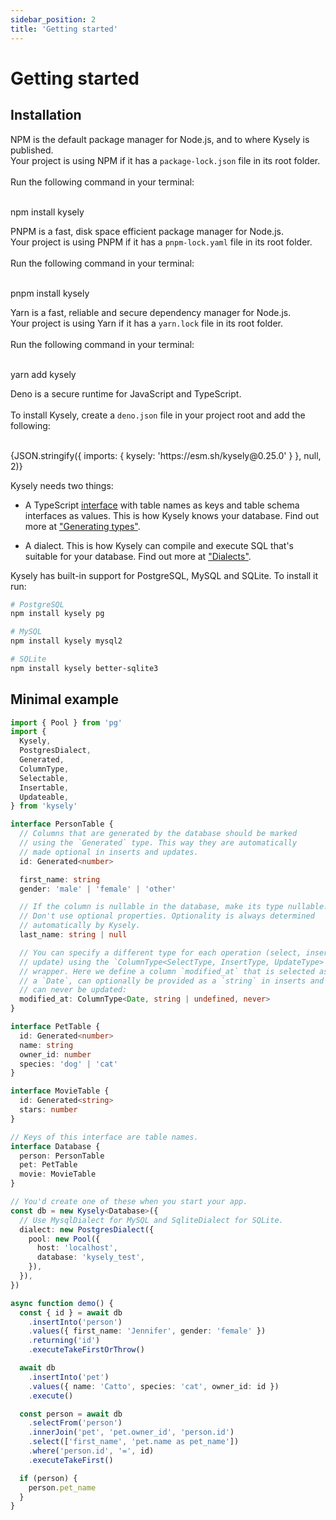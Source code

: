 ```yaml
---
sidebar_position: 2
title: 'Getting started'
---
```



# Getting started

## Installation

<Tabs>
  <TabItem value="npm" label="NPM" default>
    <p>
      NPM is the default package manager for Node.js, and to where Kysely is published.
      <br/>
      Your project is using NPM if it has a <code>package-lock.json</code> file in its root folder.
      <br/><br/>
      Run the following command in your terminal:
    </p>
    <br/>
    <CodeBlock language="bash" title="terminal">npm install kysely</CodeBlock>
  </TabItem>
  <TabItem value="pnpm" label="PNPM">
    <p>
      PNPM is a fast, disk space efficient package manager for Node.js.
      <br/>
      Your project is using PNPM if it has a <code>pnpm-lock.yaml</code> file in its root folder.
      <br/><br/>
      Run the following command in your terminal:
    </p> 
    <br/>
    <CodeBlock language="bash" title="terminal">pnpm install kysely</CodeBlock>
  </TabItem>
  <TabItem value="yarn" label="Yarn">
    <p>
      Yarn is a fast, reliable and secure dependency manager for Node.js.
      <br/>
      Your project is using Yarn if it has a <code>yarn.lock</code> file in its root folder.
      <br/><br/>
      Run the following command in your terminal:
    </p>
    <br/>
    <CodeBlock language="bash" title="terminal">yarn add kysely</CodeBlock>
  </TabItem>
  <TabItem value="deno" label="Deno">
    <p>
      Deno is a secure runtime for JavaScript and TypeScript.
      <br/><br/>
      To install Kysely, create a <code>deno.json</code> file in your project root and add the following:
    </p>
    <br/>
    <CodeBlock language="json" title="deno.json">
      {JSON.stringify({ imports: { kysely: 'https://esm.sh/kysely@0.25.0' } }, null, 2)}
    </CodeBlock>

  </TabItem>
</Tabs>

Kysely needs two things:

- A TypeScript [interface](https://www.typescriptlang.org/docs/handbook/2/objects.html) with table names as keys and table schema interfaces as values. This is how Kysely knows your database. Find out more at ["Generating types"](https://kysely.dev/docs/generating-types).

- A dialect. This is how Kysely can compile and execute SQL that's suitable for your database. Find out more at ["Dialects"](https://kysely.dev/docs/dialects).

Kysely has built-in support for PostgreSQL, MySQL and SQLite. To install it run:

```bash
# PostgreSQL
npm install kysely pg

# MySQL
npm install kysely mysql2

# SQLite
npm install kysely better-sqlite3
```

## Minimal example

```ts
import { Pool } from 'pg'
import {
  Kysely,
  PostgresDialect,
  Generated,
  ColumnType,
  Selectable,
  Insertable,
  Updateable,
} from 'kysely'

interface PersonTable {
  // Columns that are generated by the database should be marked
  // using the `Generated` type. This way they are automatically
  // made optional in inserts and updates.
  id: Generated<number>

  first_name: string
  gender: 'male' | 'female' | 'other'

  // If the column is nullable in the database, make its type nullable.
  // Don't use optional properties. Optionality is always determined
  // automatically by Kysely.
  last_name: string | null

  // You can specify a different type for each operation (select, insert and
  // update) using the `ColumnType<SelectType, InsertType, UpdateType>`
  // wrapper. Here we define a column `modified_at` that is selected as
  // a `Date`, can optionally be provided as a `string` in inserts and
  // can never be updated:
  modified_at: ColumnType<Date, string | undefined, never>
}

interface PetTable {
  id: Generated<number>
  name: string
  owner_id: number
  species: 'dog' | 'cat'
}

interface MovieTable {
  id: Generated<string>
  stars: number
}

// Keys of this interface are table names.
interface Database {
  person: PersonTable
  pet: PetTable
  movie: MovieTable
}

// You'd create one of these when you start your app.
const db = new Kysely<Database>({
  // Use MysqlDialect for MySQL and SqliteDialect for SQLite.
  dialect: new PostgresDialect({
    pool: new Pool({
      host: 'localhost',
      database: 'kysely_test',
    }),
  }),
})

async function demo() {
  const { id } = await db
    .insertInto('person')
    .values({ first_name: 'Jennifer', gender: 'female' })
    .returning('id')
    .executeTakeFirstOrThrow()

  await db
    .insertInto('pet')
    .values({ name: 'Catto', species: 'cat', owner_id: id })
    .execute()

  const person = await db
    .selectFrom('person')
    .innerJoin('pet', 'pet.owner_id', 'person.id')
    .select(['first_name', 'pet.name as pet_name'])
    .where('person.id', '=', id)
    .executeTakeFirst()

  if (person) {
    person.pet_name
  }
}
```
